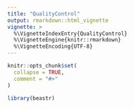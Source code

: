```yaml
---
title: "QualityControl"
output: rmarkdown::html_vignette
vignette: >
  %\VignetteIndexEntry{QualityControl}
  %\VignetteEngine{knitr::rmarkdown}
  %\VignetteEncoding{UTF-8}
---
```


```r
knitr::opts_chunk$set(
  collapse = TRUE,
  comment = "#>"
)
```

```r
library(beastr)
```
